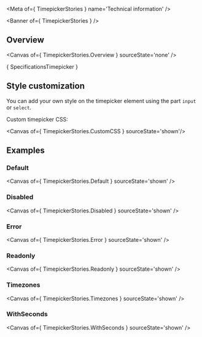 
<Meta of={ TimepickerStories } name='Technical information' />

<Banner of={ TimepickerStories } />

## Overview

<Canvas of={ TimepickerStories.Overview } sourceState='none' />

<Markdown>{ SpecificationsTimepicker }</Markdown>

## Style customization

You can add your own style on the timepicker element using the part `input` or `select`.

Custom timepicker CSS:

<Canvas of={ TimepickerStories.CustomCSS } sourceState='shown'/>

## Examples

### Default

<Canvas of={ TimepickerStories.Default } sourceState='shown' />

### Disabled

<Canvas of={ TimepickerStories.Disabled } sourceState='shown' />

### Error

<Canvas of={ TimepickerStories.Error } sourceState='shown' />

### Readonly

<Canvas of={ TimepickerStories.Readonly } sourceState='shown' />

### Timezones

<Canvas of={ TimepickerStories.Timezones } sourceState='shown' />

### WithSeconds

<Canvas of={ TimepickerStories.WithSeconds } sourceState='shown' />




